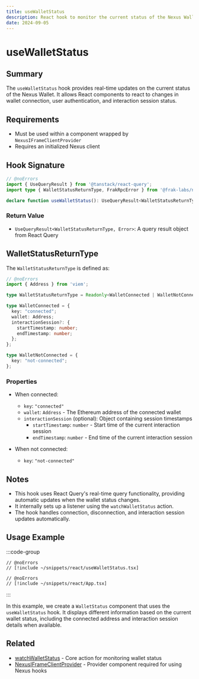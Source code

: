 ```yaml
---
title: useWalletStatus
description: React hook to monitor the current status of the Nexus Wallet
date: 2024-09-05
---
```


# useWalletStatus

## Summary
The `useWalletStatus` hook provides real-time updates on the current status of the Nexus Wallet. It allows React components to react to changes in wallet connection, user authentication, and interaction session status.

## Requirements
- Must be used within a component wrapped by `NexusIFrameClientProvider`
- Requires an initialized Nexus client

## Hook Signature

```ts twoslash
// @noErrors
import { UseQueryResult } from '@tanstack/react-query';
import type { WalletStatusReturnType, FrakRpcError } from '@frak-labs/nexus-sdk/core';

declare function useWalletStatus(): UseQueryResult<WalletStatusReturnType, FrakRpcError>;
```

### Return Value
- `UseQueryResult<WalletStatusReturnType, Error>`: A query result object from React Query

## WalletStatusReturnType

The `WalletStatusReturnType` is defined as:

```ts twoslash
// @noErrors
import { Address } from 'viem';

type WalletStatusReturnType = Readonly<WalletConnected | WalletNotConnected>;

type WalletConnected = {
  key: "connected";
  wallet: Address;
  interactionSession?: {
    startTimestamp: number;
    endTimestamp: number;
  };
};

type WalletNotConnected = {
  key: "not-connected";
};
```

### Properties
- When connected:
    - `key`: `"connected"`
    - `wallet`: `Address` - The Ethereum address of the connected wallet
    - `interactionSession` (optional): Object containing session timestamps
        - `startTimestamp`: `number` - Start time of the current interaction session
        - `endTimestamp`: `number` - End time of the current interaction session

- When not connected:
    - `key`: `"not-connected"`

## Notes
- This hook uses React Query's real-time query functionality, providing automatic updates when the wallet status changes.
- It internally sets up a listener using the `watchWalletStatus` action.
- The hook handles connection, disconnection, and interaction session updates automatically.

## Usage Example

:::code-group
```tsx twoslash [WalletStatus.tsx]
// @noErrors
// [!include ~/snippets/react/useWalletStatus.tsx]
```
```tsx twoslash [Appp.tsx]
// @noErrors
// [!include ~/snippets/react/App.tsx]
```
:::

In this example, we create a `WalletStatus` component that uses the `useWalletStatus` hook. It displays different information based on the current wallet status, including the connected address and interaction session details when available.

## Related
- [watchWalletStatus](/nexus-sdk/api/actions/watchWalletStatus) - Core action for monitoring wallet status
- [NexusIFrameClientProvider](/nexus-sdk/api/react/NexusIFrameClientProvider) - Provider component required for using Nexus hooks
